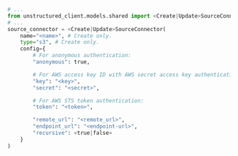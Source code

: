 ```python Python SDK
# ...
from unstructured_client.models.shared import <Create|Update>SourceConnector
# ...
source_connector = <Create|Update>SourceConnector(
    name="<name>", # Create only.
    type="s3", # Create only.
    config={
        # For anonymous authentication:
        "anonymous": true,

        # For AWS access key ID with AWS secret access key authentication:
        "key": "<key>", 
        "secret": "<secret>", 

        # For AWS STS token authentication:
        "token": "<token>", 

        "remote_url": "<remote_url>",
        "endpoint_url": "<endpoint-url>", 
        "recursive": <true|false>
    }
)
```